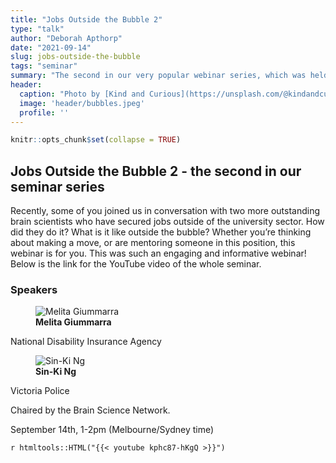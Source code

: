 ```yaml
---
title: "Jobs Outside the Bubble 2"
type: "talk"
author: "Deborah Apthorp"
date: "2021-09-14"
slug: jobs-outside-the-bubble
tags: "seminar"
summary: "The second in our very popular webinar series, which was held on September 14th from 1-2pm."
header:
  caption: "Photo by [Kind and Curious](https://unsplash.com/@kindandcurious) on [Unsplash](https://unsplash.com)"
  image: 'header/bubbles.jpeg'
  profile: ''
---
```


```r
knitr::opts_chunk$set(collapse = TRUE)
```

## Jobs Outside the Bubble 2 - the second in our seminar series

Recently, some of you joined us in conversation with two more outstanding brain scientists who have secured jobs outside of the university sector. How did they do it? What is it like outside the bubble?  Whether you’re thinking about making a move, or are mentoring someone in this position, this webinar is for you. This was such an engaging and informative webinar! Below is the link for the YouTube video of the whole seminar. 

### Speakers


![**Melita Giummarra**](Melita.png)

National Disability Insurance Agency 

![**Sin-Ki Ng**](Sin-Ki.png)

Victoria Police 

Chaired by the Brain Science Network. 

September 14th, 1-2pm (Melbourne/Sydney time)

`r htmltools::HTML("{{< youtube kphc87-hKgQ >}}")`








